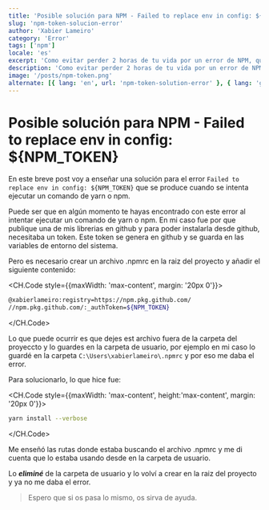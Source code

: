 ```yaml
---
title: 'Posible solución para NPM - Failed to replace env in config: ${NPM_TOKEN}'
slug: 'npm-token-solucion-error'
author: 'Xabier Lameiro'
category: 'Error'
tags: ['npm']
locale: 'es'
excerpt: 'Como evitar perder 2 horas de tu vida por un error de NPM, que no deja ejecutar commandos de yarn o npm.'
description: 'Como evitar perder 2 horas de tu vida por un error de NPM, que no deja ejecutar commandos de yarn o npm. Este error se produce cuando se intenta ejecutar un comando de yarn o npm y aparece el siguiente error: Failed to replace env in config: ${NPM_TOKEN}'
image: '/posts/npm-token.png'
alternate: [{ lang: 'en', url: 'npm-token-solution-error' }, { lang: 'gl', url: 'npm-token-solucion-erro' }]
---
```


# Posible solución para NPM - Failed to replace env in config: $\{NPM_TOKEN}

<Date date="01-03-2023" />

<GoogleAdsense slot="9195809063" horizontal />

En este breve post voy a enseñar una solución para el error `Failed to replace env in config: ${NPM_TOKEN}` que se produce cuando se intenta ejecutar un comando de yarn o npm.

Puede ser que en algún momento te hayas encontrado con este error al intentar ejecutar un comando de yarn o npm. En mi caso fue
por que publique una de mis librerias en github y para poder instalarla desde github, necesitaba un token.
Este token se genera en github y se guarda en las variables de entorno del sistema.

Pero es necesario crear un archivo .npmrc en la raiz del proyecto y añadir el siguiente contenido:

<CH.Code style={{maxWidth: 'max-content', margin: '20px 0'}}>

```bash .npmrc
@xabierlameiro:registry=https://npm.pkg.github.com/
//npm.pkg.github.com/:_authToken=${NPM_TOKEN}
```

</CH.Code>

Lo que puede ocurrir es que dejes est archivo fuera de la carpeta del proyeccto y lo guardes en la carpeta de usuario,
por ejemplo en mi caso lo guardé en la carpeta `C:\Users\xabierlameiro\.npmrc` y por eso me daba el error.

Para solucionarlo, lo que hice fue:

<CH.Code style={{maxWidth: 'max-content', height:'max-content', margin: '20px 0'}}>

```bash
yarn install --verbose
```

</CH.Code>

Me enseñó las rutas donde estaba buscando el archivo .npmrc y me di cuenta que lo estaba usando desde en la carpeta de usuario.

Lo **_eliminé_** de la carpeta de usuario y lo volví a crear en la raiz del proyecto y ya no me daba el error.

> Espero que si os pasa lo mismo, os sirva de ayuda.
